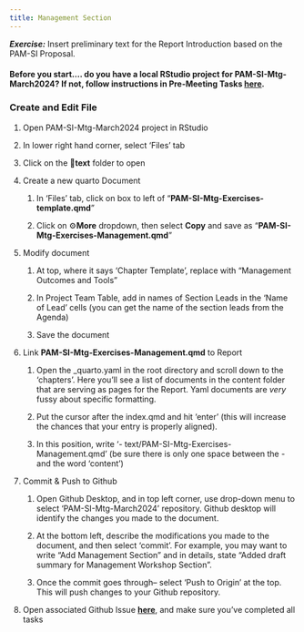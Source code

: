 ```yaml
---
title: Management Section
---
```


***Exercise:*** Insert preliminary text for the Report Introduction based on the PAM-SI Proposal.

#### Before you start.... do you have a local RStudio project for PAM-SI-Mtg-March2024? If not, follow instructions in Pre-Meeting Tasks [here](https://sael-swfsc.github.io/OpenScience/).

### Create and Edit File

1.  Open PAM-SI-Mtg-March2024 project in RStudio

2.  In lower right hand corner, select 'Files' tab

3.  Click on the 📁**text** folder to open

4.  Create a new quarto Document

    1.  In 'Files' tab, click on box to left of "**PAM-SI-Mtg-Exercises-template.qmd**"

    2.  Click on ⚙️**More** dropdown, then select **Copy** and save as "**PAM-SI-Mtg-Exercises-Management.qmd**"

5.  Modify document

    1.  At top, where it says 'Chapter Template', replace with "Management Outcomes and Tools"

    2.  In Project Team Table, add in names of Section Leads in the 'Name of Lead' cells (you can get the name of the section leads from the Agenda)

    3.  Save the document

6.  Link **PAM-SI-Mtg-Exercises-Management.qmd** to Report

    1.  Open the \_quarto.yaml in the root directory and scroll down to the 'chapters'. Here you'll see a list of documents in the content folder that are serving as pages for the Report. Yaml documents are *very* fussy about specific formatting.

    2.  Put the cursor after the index.qmd and hit 'enter' (this will increase the chances that your entry is properly aligned).

    3.  In this position, write '- text/PAM-SI-Mtg-Exercises-Management.qmd' (be sure there is only one space between the - and the word 'content')

7.  Commit & Push to Github

    1.  Open Github Desktop, and in top left corner, use drop-down menu to select 'PAM-SI-Mtg-March2024' repository. Github desktop will identify the changes you made to the document.

    2.  At the bottom left, describe the modifications you made to the document, and then select 'commit'. For example, you may want to write "Add Management Section" and in details, state "Added draft summary for Management Workshop Section".

    3.  Once the commit goes through-- select 'Push to Origin' at the top. This will push changes to your Github repository.

8.  Open associated Github Issue [**here**](https://github.com/SAEL-SWFSC/PAM-SI-Mtg-March2024/issues/29), and make sure you've completed all tasks
